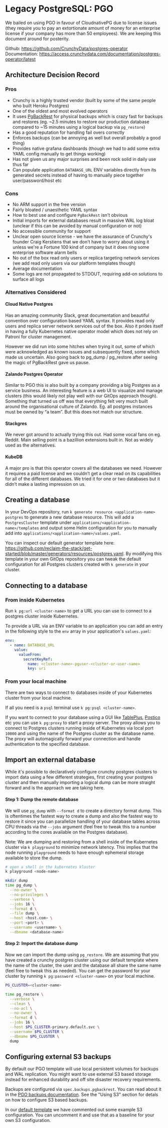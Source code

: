# Legacy PostgreSQL: PGO

<Note>
We bailed on using PGO in favour of CloudnativePG due to license issues (they require you to pay an extortionate amount of money for an enterprise license if your company has more than 50 employees). We are keeping this document around for posterity.
</Note>

Github: https://github.com/CrunchyData/postgres-operator <br />
Documentation: https://access.crunchydata.com/documentation/postgres-operator/latest

## Architecture Decision Record

### Pros

- Crunchy is a highly trusted vendor (built by some of the same people who built Heroku Postgres)
- One of the oldest and most evolved operators
- It uses [PgBackRest](https://pgbackrest.org/) for physical backups which is crazy fast for backups and restores (eg. ~2.5 minutes to restore our production database compared to ~15 minutes using a logical backup via `pg_restore`)
- Has a good reputation for handling fail overs correctly
- Enforces backups (can be annoying as well but overall probably a good thing)
- Provides native grafana dashboards (though we had to add some extra YAML config manually to get things working)
- Has not given us any major surprises and been rock solid in daily use thus far
- Can populate application `DATABASE_URL` ENV variables directly from its generated secrets instead of having to manually piece together user/password/host etc

### Cons

- No ARM support in the free version
- Fairly bloated / unaesthetic YAML syntax
- How to best use and configure `PgBackRest` isn't obvious
- Initial imports for external databases result in massive WAL log bloat (unclear if this can be avoided by manual configuration or not)
- No accessible community for support
- Unclear open source license - we have the assurance of Crunchy's founder Craig Kerstiens that we don't have to worry about using it unless we're a Fortune 100 kind of company but it does ring some enterprise software alarm bells
- No out of the box read only users or replica targeting network services (we add read only users via our platform templates though)
- Average documentation
- Some logs are not propagated to STDOUT, requiring add-on solutions to surface all logs

### Alternatives Considered

#### Cloud Native Postgres

Has an amazing community Slack, great documentation and beautiful convention over configuration based YAML syntax. It provides read only users and replica server network services out of the box. Also it prides itself in having a fully Kubernetes native operator model which does not rely on Patroni for cluster management.

However we did run into some hitches when trying it out, some of which were acknowledged as known issues and subsequently fixed, some which made us uncertain. Also going back to pg_dump / pg_restore after seeing the magic of PgBackRest gave us pause.

#### Zalando Postgres Operator

Similar to PGO this is also built by a company providing a big Postgres as a service business. An interesting feature is a web UI to visualize and manage clusters (this would likely not play well with our GitOps approach though). Something that turned us off was that everything felt very much built around the organisational culture of Zalando. Eg. all postgres instances must be owned by “a team”. But this does not match our structure.

#### Stackgres

We never got around to actually trying this out. Had some vocal fans on eg. Reddit. Main selling point is a bazillion extensions built in. Not as widely used as the alternatives.

#### KubeDB

A major pro is that this operator covers all the databases we need. However it requires a paid license and we couldn’t get a clear read on its capabilities for all of the different databases. We tried it for one or two databases but it didn’t make a lasting impression on us.

## Creating a database

In your DevOps repository, run `k generate resource <application-name> postgres` to generate a new database resource. This will add a `PostgresCluster` template under `applications/<application-name>/templates` and output some Helm configuration for you to manually add into `applications/<application-name>/values.yaml`.

You can inspect our default generator template here: https://github.com/reclaim-the-stack/get-started/blob/master/generators/resources/postgres.yaml. By modifying this template in your own GitOps repository you can tweak the default configuration for all Postgres clusters created with `k generate` in your cluster.

## Connecting to a database

### From inside Kubernetes

Run `k pg:url <cluster-name>` to get a URL you can use to connect to a postgres cluster inside Kubernetes.

To provide a URL via an ENV variable to an application you can add an entry in the following style to the `env` array in your application's `values.yaml`:

```yaml
env:
  - name: DATABASE_URL
    value:
      valueFrom:
        secretKeyRef:
          name: <cluster-name>-pguser-<cluster-or-user-name>
          key: uri
```

### From your local machine

There are two ways to connect to databases inside of your Kubernetes cluster from your local machine.

If all you need is a `psql` terminal use `k pg:psql <cluster-name>`.

If you want to connect to your database using a GUI like [TablePlus](https://tableplus.com/), [Postico](https://eggerapps.at/postico2/) etc you can use `k pg:proxy` to start a proxy server. The proxy allows you to connect to Postgres clusters running inside of Kubernetes via local port `10000` and using the name of the Postgres cluster as the database name. The proxy will automagically forward your connection and handle authentication to the specified database.

## Import an external database

While it's possible to declaratively configure crunchy postgres clusters to import data using a few different strategies, first creating your postgres cluster and then manually importing a logical dump can be more straight forward and is the approach we are taking here.

#### Step 1: Dump the remote database

We will use `pg_dump` with `--format d` to create a directory format dump. This is oftentimes the fastest way to create a dump and also the fastest way to restore it since you can parallelize handling of your database tables across CPU threads via the `--jobs` argument (feel free to tweak this to a number according to the cores available on the Postgres database).

Note: We are dumping and restoring from a shell inside of the Kubernetes cluster via `k playground` to minimize network latency. This implies that the node running `playground` needs to have enough ephemeral storage available to store the dump.

```bash
# open a shell in the kubernetes kluster
k playground <node-name>

mkdir dump
time pg_dump \
  --no-owner \
  --no-privileges \
  --verbose \
  --jobs 16 \
  --format d \
  --file dump \
  --host <host.com> \
  --port <port> \
  --username <username> \
  --dbname <database-name>
```

#### Step 2: Import the database dump

Now we can import the dump using `pg_restore`. We are assuming that you have created a crunchy postgres cluster using our default template where the name of the cluster, the user and the database all share the same name (feel free to tweak this as needed). You can get the password for your cluster by running `k pg:password <cluster-name>` on your local machine.

```bash
PG_CLUSTER=<cluster-name>

time pg_restore \
  --verbose \
  --clean \
  --no-acl \
  --no-owner \
  --format d \
  --jobs 16 \
  --host $PG_CLUSTER-primary.default.svc \
  --username $PG_CLUSTER \
  --dbname $PG_CLUSTER \
  dump
```

## Configuring external S3 backups

By default our PGO template will use local persistent volumes for backups and WAL replication. You might want to use external S3 based storage instead for enhanced durability and off site disaster recovery requirements.

Backups are configured via `spec.backups.pgbackrest`. You can read about it in the [PGO backups documentation](https://access.crunchydata.com/documentation/postgres-operator/latest/tutorial/backups/). See the "Using S3" section for detals on how to configure S3 based backups.

In our [default template](https://github.com/reclaim-the-stack/get-started/blob/master/generators/resources/postgres.yaml) we have commented out some example S3 configuration. You can uncomment it and use that as a baseline for your own S3 configuration.
